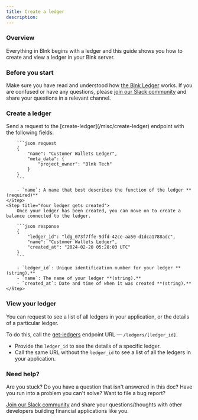 ```yaml
---
title: Create a ledger
description:
---
```

### Overview

Everything in Blnk begins with a ledger and this guide shows you how to create and view a ledger in your Blnk server. 

### Before you start

Make sure you have read and understood how [the Blnk Ledger](/ledger/overview) works. If you are confused or have any questions, please [join our Slack community](https://join.slack.com/t/newworkspace-1tr5864/shared_invite/zt-2d9oejhwl-6VJsXV7Vmy0mCX2vzBXnWA) and share your questions in a relevant channel.

### Create a ledger
<Steps>
	<Step title="Decide a name for the ledger">
		Send a request to the [create-ledger](/misc/create-ledger) endpoint with the following fields:
		
		```json request
		{
		    "name": "Customer Wallets Ledger",
		    "meta_data": {
		        "project_owner": "Blnk Tech"
		    }
		}
		```
		
		- `name`: A name that best describes the function of the ledger **(required)**
	</Step>
	<Step title="Your ledger gets created">
		Once your ledger has been created, you can move on to create a balance connected to the ledger. 
		
		```json response
		{
		    "ledger_id": "ldg_073f7ffe-9dfd-42ce-aa50-d1dca1788adc",
		    "name": "Customer Wallets Ledger",
		    "created_at": "2024-02-20 05:28:03 UTC"
		}
		```
		
		- `ledger_id`: Unique identification number for your ledger **(string).**
		- `name`: The name of your ledger **(string).**
		- `created_at`: Date and time of when it was created **(string).**
	</Step>
</Steps>

### View your ledger

You can request to see a list of all ledgers in your application, or the details of a particular ledger.

To do this, call the [get-ledgers](/misc/get-ledger) endpoint URL — `/ledgers/[ledger_id]`.

- Provide the `ledger_id` to see the details of a specific ledger.
- Call the same URL without the `ledger_id` to see a list of all the ledgers in your application.

### Need help?

Are you stuck? Do you have a question that isn't answered in this doc? Have you run into a problem you can't solve? Want to file a bug report?

[Join our Slack community](https://join.slack.com/t/blnk-ledger/shared_invite/zt-2fwdivkvm-zHW4F8lwtVsbIaPg~dyx9w) and share your questions/thoughts with other developers building financial applications like you.